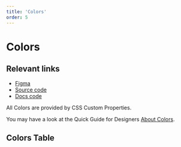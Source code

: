 ```yaml
---
title: 'Colors'
order: 5
---
```



# Colors

## Relevant links

- [Figma](https://www.figma.com/design/cdtwQD8IJ7pTeE45U148r1/%F0%9F%92%BB-Eufemia---Web?node-id=883-7)
- [Source code](https://github.com/dnbexperience/eufemia/tree/main/packages/dnb-eufemia/src/style)
- [Docs code](https://github.com/dnbexperience/eufemia/tree/main/packages/dnb-design-system-portal/src/docs/uilib/usage/customisation/colors.mdx)

All Colors are provided by CSS Custom Properties.

You may have a look at the Quick Guide for Designers [About Colors](/quickguide-designer/colors).

## Colors Table

<ColorsTable />
